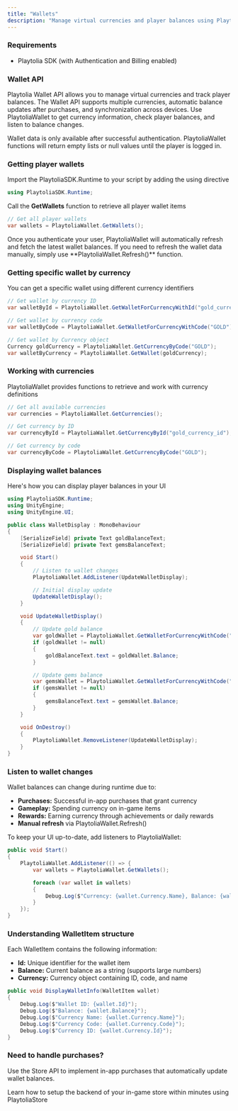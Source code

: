 ```yaml
---
title: "Wallets"
description: "Manage virtual currencies and player balances using PlaytoliaWallet"
---
```


### Requirements

- Playtolia SDK (with Authentication and Billing enabled)

### Wallet API

Playtolia Wallet API allows you to manage virtual currencies and track player balances. The Wallet API supports multiple currencies, automatic balance updates after purchases, and synchronization across devices. Use PlaytoliaWallet to get currency information, check player balances, and listen to balance changes.

<Warning>
  Wallet data is only available after successful authentication. PlaytoliaWallet functions will return empty lists or null values until the player is logged in.
</Warning>

### Getting player wallets

Import the PlaytoliaSDK.Runtime to your script by adding the using directive

```c# WalletController.cs
using PlaytoliaSDK.Runtime;
```

Call the **GetWallets** function to retrieve all player wallet items

```c# WalletController.cs
// Get all player wallets
var wallets = PlaytoliaWallet.GetWallets();
```

<Info>
  Once you authenticate your user, PlaytoliaWallet will automatically refresh and fetch the latest wallet balances. If you need to refresh the wallet data manually, simply use **PlaytoliaWallet.Refresh()** function.
</Info>

### Getting specific wallet by currency

You can get a specific wallet using different currency identifiers

```c# WalletController.cs
// Get wallet by currency ID
var walletById = PlaytoliaWallet.GetWalletForCurrencyWithId("gold_currency_id");

// Get wallet by currency code
var walletByCode = PlaytoliaWallet.GetWalletForCurrencyWithCode("GOLD");

// Get wallet by Currency object
Currency goldCurrency = PlaytoliaWallet.GetCurrencyByCode("GOLD");
var walletByCurrency = PlaytoliaWallet.GetWallet(goldCurrency);
```

### Working with currencies

PlaytoliaWallet provides functions to retrieve and work with currency definitions

```c# WalletController.cs
// Get all available currencies
var currencies = PlaytoliaWallet.GetCurrencies();

// Get currency by ID
var currencyById = PlaytoliaWallet.GetCurrencyById("gold_currency_id");

// Get currency by code
var currencyByCode = PlaytoliaWallet.GetCurrencyByCode("GOLD");
```

### Displaying wallet balances

Here's how you can display player balances in your UI

```c# WalletDisplay.cs
using PlaytoliaSDK.Runtime;
using UnityEngine;
using UnityEngine.UI;

public class WalletDisplay : MonoBehaviour
{
    [SerializeField] private Text goldBalanceText;
    [SerializeField] private Text gemsBalanceText;

    void Start()
    {
        // Listen to wallet changes
        PlaytoliaWallet.AddListener(UpdateWalletDisplay);

        // Initial display update
        UpdateWalletDisplay();
    }

    void UpdateWalletDisplay()
    {
        // Update gold balance
        var goldWallet = PlaytoliaWallet.GetWalletForCurrencyWithCode("GOLD");
        if (goldWallet != null)
        {
            goldBalanceText.text = goldWallet.Balance;
        }

        // Update gems balance
        var gemsWallet = PlaytoliaWallet.GetWalletForCurrencyWithCode("GEMS");
        if (gemsWallet != null)
        {
            gemsBalanceText.text = gemsWallet.Balance;
        }
    }

    void OnDestroy()
    {
        PlaytoliaWallet.RemoveListener(UpdateWalletDisplay);
    }
}
```

### Listen to wallet changes

Wallet balances can change during runtime due to:

- **Purchases:** Successful in-app purchases that grant currency
- **Gameplay:** Spending currency on in-game items
- **Rewards:** Earning currency through achievements or daily rewards
- **Manual refresh** via PlaytoliaWallet.Refresh()

To keep your UI up-to-date, add listeners to PlaytoliaWallet:

```c# CurrencyManager.cs
public void Start()
{
    PlaytoliaWallet.AddListener(() => {
        var wallets = PlaytoliaWallet.GetWallets();

        foreach (var wallet in wallets)
        {
            Debug.Log($"Currency: {wallet.Currency.Name}, Balance: {wallet.Balance}");
        }
    });
}
```

### Understanding WalletItem structure

Each WalletItem contains the following information:

- **Id:** Unique identifier for the wallet item
- **Balance:** Current balance as a string (supports large numbers)
- **Currency:** Currency object containing ID, code, and name

```c# WalletInfo.cs
public void DisplayWalletInfo(WalletItem wallet)
{
    Debug.Log($"Wallet ID: {wallet.Id}");
    Debug.Log($"Balance: {wallet.Balance}");
    Debug.Log($"Currency Name: {wallet.Currency.Name}");
    Debug.Log($"Currency Code: {wallet.Currency.Code}");
    Debug.Log($"Currency ID: {wallet.Currency.Id}");
}
```

### Need to handle purchases?

Use the Store API to implement in-app purchases that automatically update wallet balances.

<Card title="In-game Stores" icon="store" href="/for-unity/billing/in-game-stores">
  Learn how to setup the backend of your in-game store within minutes using PlaytoliaStore
</Card>